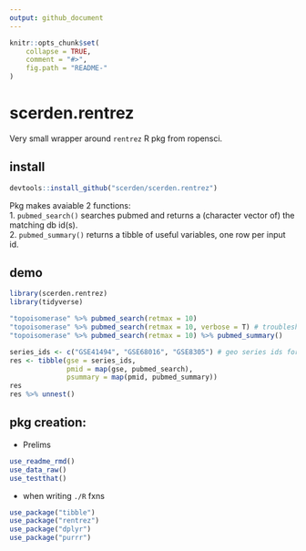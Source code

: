 ```yaml
---
output: github_document
---
```


<!-- README.md is generated from README.Rmd. Please edit that file -->

```r
knitr::opts_chunk$set(
    collapse = TRUE,
    comment = "#>",
    fig.path = "README-"
)
```

# scerden.rentrez

Very small wrapper around `rentrez` R pkg from ropensci.

## install
```r
devtools::install_github("scerden/scerden.rentrez")
```


Pkg makes avaiable 2 functions:  
1. `pubmed_search()` searches pubmed and returns a (character vector of) the matching db id(s).  
2. `pubmed_summary()` returns a tibble of useful variables, one row per input id.

## demo
```r
library(scerden.rentrez)
library(tidyverse)

"topoisomerase" %>% pubmed_search(retmax = 10)
"topoisomerase" %>% pubmed_search(retmax = 10, verbose = T) # troubleshooting
"topoisomerase" %>% pubmed_search(retmax = 10) %>% pubmed_summary()

series_ids <- c("GSE41494", "GSE68016", "GSE8305") # geo series ids for which you want to track down citing papers
res <- tibble(gse = series_ids, 
              pmid = map(gse, pubmed_search),
              psummary = map(pmid, pubmed_summary))
res
res %>% unnest()
```



## pkg creation:

* Prelims  
```r
use_readme_rmd()
use_data_raw()
use_testthat()
```

* when writing `./R` fxns  
```r
use_package("tibble")
use_package("rentrez")
use_package("dplyr")
use_package("purrr")
```
